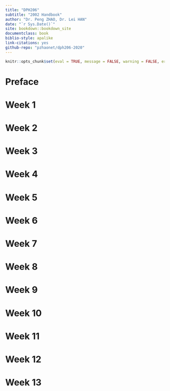 ```yaml
--- 
title: "DPH206"
subtitle: "2002 Handbook"
author: "Dr. Peng ZHAO, Dr. Lei HAN"
date: "`r Sys.Date()`"
site: bookdown::bookdown_site
documentclass: book
biblio-style: apalike
link-citations: yes
github-repo: "pzhaonet/dph206-2020"
---
```



```r
knitr::opts_chunk$set(eval = TRUE, message = FALSE, warning = FALSE, error = FALSE)
```

# Preface {-}


# Week 1

# Week 2

# Week 3

# Week 4

# Week 5

# Week 6

# Week 7

# Week 8

# Week 9

# Week 10

# Week 11

# Week 12

# Week 13
